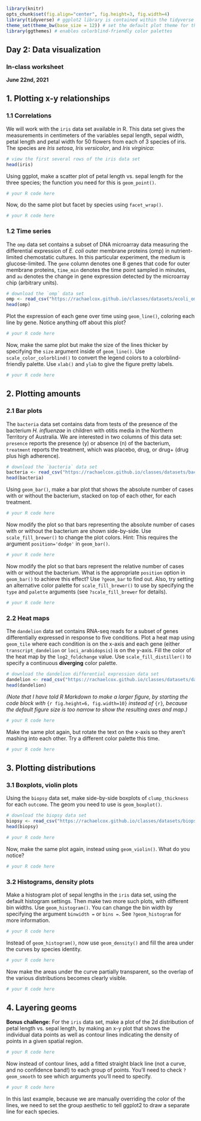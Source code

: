 ```r
library(knitr)
opts_chunk$set(fig.align="center", fig.height=3, fig.width=4)
library(tidyverse) # ggplot2 library is contained within the tidyverse
theme_set(theme_bw(base_size = 12)) # set the default plot theme for the ggplot2
library(ggthemes) # enables colorblind-friendly color palettes
```
## Day 2: Data visualization
### In-class worksheet

**June 22nd, 2021**

## 1. Plotting x-y relationships

### 1.1 Correlations

We will work with the `iris` data set available in R. This data set gives the measurements in centimeters of the variables sepal length, sepal width, petal length and petal width for 50 flowers from each of 3 species of iris. The species are *Iris setosa*, *Iris versicolor*, and *Iris virginica*:

```r
# view the first several rows of the iris data set
head(iris)
```

Using ggplot, make a scatter plot of petal length vs. sepal length for the three species; the function you need for this is `geom_point()`. 

```r
# your R code here
```

Now, do the same plot but facet by species using `facet_wrap()`.

```r
# your R code here
```

### 1.2 Time series

The `omp` data set contains a subset of DNA microarray data measuring the differential expression of *E. coli* outer membrane proteins (omp) in nutrient-limited chemostatic cultures. In this particular experiment, the medium is glucose-limited. The `gene` column denotes one 8 genes that code for outer membrane proteins, `time_min` denotes the time point sampled in minutes, and `au` denotes the change in gene expression detected by the microarray chip (arbitrary units).

```r
# download the `omp` data set
omp <- read_csv("https://rachaelcox.github.io/classes/datasets/ecoli_omp_expression.csv")
head(omp)
```

Plot the expression of each gene over time using `geom_line()`, coloring each line by gene. Notice anything off about this plot?

```r
# your R code here
```

Now, make the same plot but make the size of the lines thicker by specifying the `size` argument inside of `geom_line()`. Use `scale_color_colorblind()` to convert the legend colors to a colorblind-friendly palette. Use `xlab()` and `ylab` to give the figure pretty labels.

```r
# your R code here
```

## 2. Plotting amounts

### 2.1 Bar plots

The `bacteria` data set contains data from tests of the presence of the bacterium *H. influenzae* in children with otitis media in the Northern Territory of Australia. We are interested in two columns of this data set: `presence` reports the presence (y) or absence (n) of the bacterium, `treatment` reports the treatment, which was placebo, drug, or drug+ (drug plus high adherence).

```r
# download the `bacteria` data set
bacteria <- read_csv("https://rachaelcox.github.io/classes/datasets/bacteria.csv")
head(bacteria)
```

Using `geom_bar()`, make a bar plot that shows the absolute number of cases with or without the bacterium, stacked on top of each other, for each treatment.

```r
# your R code here
```

Now modify the plot so that bars representing the absolute number of cases with or without the bacterium are shown side-by-side. Use `scale_fill_brewer()` to change the plot colors. Hint: This requires the argument `position='dodge'` in `geom_bar()`.

```r
# your R code here
```

Now modify the plot so that bars represent the relative number of cases with or without the bacterium. What is the appropriate `position` option in `geom_bar()` to achieve this effect? Use `?geom_bar` to find out. Also, try setting an alternative color palette for `scale_fill_brewer()` to use by specifying the `type` and `palette` arguments (see `?scale_fill_brewer` for details).

```r
# your R code here
```

### 2.2 Heat maps

The `dandelion` data set contains RNA-seq reads for a subset of genes differentially expressed in response to five conditions. Plot a heat map using `geom_tile` where each condition is on the x-axis and each gene (either `transcript_dandelion` or `loci_arabidopsis`) is on the y-axis. Fill the color of the heat map by the `log2_foldchange` value. Use `scale_fill_distiller()` to specify a continuous **diverging** color palette.

```r
# download the dandelion differential expression data set
dandelion <- read_csv("https://rachaelcox.github.io/classes/datasets/dandelion_diffexp_tidy.csv")
head(dandelion)
```

*(Note that I have told R Markdown to make a larger figure, by starting the code block with* `{r fig.height=6, fig.width=10}` *instead of* `{r}`*, because the default figure size is too narrow to show the resulting axes and map.)*

```r
# your R code here
```

Make the same plot again, but rotate the text on the x-axis so they aren't mashing into each other. Try a different color palette this time.

```r
# your R code here
```

## 3. Plotting distributions

### 3.1 Boxplots, violin plots

Using the `biopsy` data set, make side-by-side boxplots of `clump_thickness` for each `outcome`. The geom you need to use is `geom_boxplot()`.

```r
# download the biopsy data set
biopsy <- read_csv("https://rachaelcox.github.io/classes/datasets/biopsy.csv")
head(biopsy)
```

```r
# your R code here
```

Now, make the same plot again, instead using `geom_violin()`. What do you notice?

```r
# your R code here
```

### 3.2 Histograms, density plots

Make a histogram plot of sepal lengths in the `iris` data set, using the default histogram settings. Then make two more such plots, with different bin widths. Use `geom_histogram()`. You can change the bin width by specifying the argument `binwidth =` or `bins = `. See `?geom_histogram` for more information.

```r
# your R code here
```

Instead of `geom_histogram()`, now use `geom_density()` and fill the area under the curves by species identity.

```r
# your R code here
```

Now make the areas under the curve partially transparent, so the overlap of the various distributions becomes clearly visible.

```r
# your R code here
```

## 4. Layering geoms

**Bonus challenge:** For the `iris` data set, make a plot of the 2d distribution of petal length vs. sepal length, by making an x-y plot that shows the individual data points as well as contour lines indicating the density of points in a given spatial region.

```r
# your R code here
```

Now instead of contour lines, add a fitted straight black line (not a curve, and no confidence band!) to each group of points. You'll need to check `?geom_smooth` to see which arguments you'll need to specify.

```r
# your R code here
```

In this last example, because we are manually overriding the color of the lines, we need to set the group aesthetic to tell ggplot2 to draw a separate line for each species.

